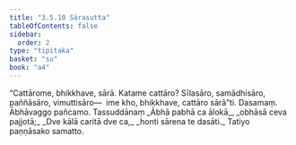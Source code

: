 ```yaml
---
title: "3.5.10 Sārasutta"
tableOfContents: false
sidebar:
  order: 2
type: "tipitaka"
basket: "su"
book: "a4"
---
```



<DynamicBreadcrumb />

<Division number="150" book="a4">

<Paragraph number="901" book="a4">
“Cattārome, bhikkhave, sārā. Katame cattāro? Sīlasāro, samādhisāro, paññāsāro, vimuttisāro—  ime kho, bhikkhave, cattāro sārā”ti.

</Paragraph>
</Division>

<Paragraph number="902" type="center" book="a4">
Dasamaṃ.



</Paragraph>

<Paragraph number="903" type="center" book="a4">
Ābhāvaggo pañcamo.



</Paragraph>

<Paragraph number="904" type="center" book="a4">
Tassuddānaṃ


</Paragraph>

<Paragraph number="905" type="verses" book="a4">
_Ābhā pabhā ca ālokā,_  
_obhāsā ceva pajjotā;_  
_Dve kālā caritā dve ca,_  
_honti sārena te dasāti._  


</Paragraph>

<Paragraph number="906" type="center" book="a4">
Tatiyo paṇṇāsako samatto.
</Paragraph>